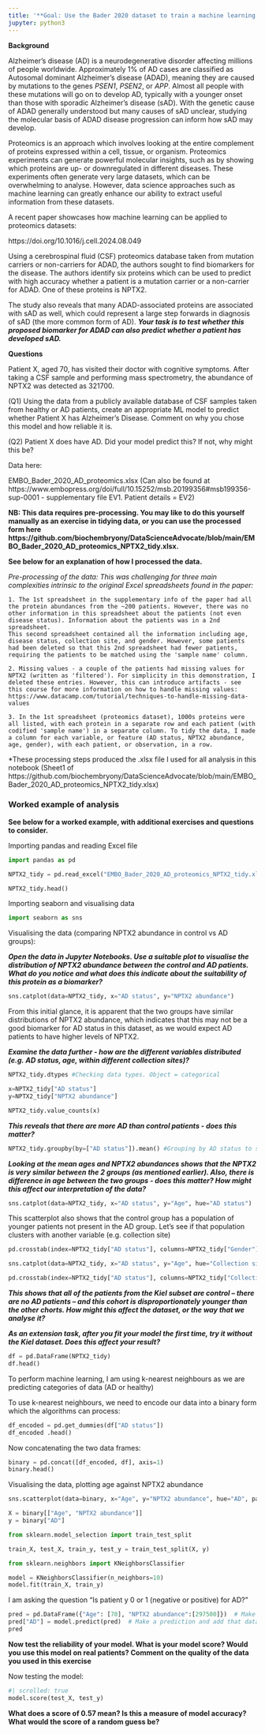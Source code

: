 ```yaml
---
title: '**Goal: Use the Bader 2020 dataset to train a machine learning model which can test whether NPTX2 (identified as AD biomarker in Shen 2024, Cell) can be used to predict whether a patient has AD using CSF samples**'
jupyter: python3
---
```




**Background**

Alzheimer's disease (AD) is a neurodegenerative disorder affecting millions of people worldwide. Approximately 1% of AD cases are classified as Autosomal dominant Alzheimer’s disease (ADAD), meaning they are caused by mutations to the genes *PSEN1*, *PSEN2*, or *APP*. Almost all people with these mutations will go on to develop AD, typically with a younger onset than those with sporadic Alzheimer's disease (sAD). With the genetic cause of ADAD generally understood but many causes of sAD unclear, studying the molecular basis of ADAD disease progression can inform how sAD may develop.
 
Proteomics is an approach which involves looking at the entire complement of proteins expressed within a cell, tissue, or organism. Proteomics experiments can generate powerful molecular insights, such as by showing which proteins are up- or downregulated in different diseases. These experiments often generate very large datasets, which can be overwhelming to analyse. However, data science approaches such as machine learning can greatly enhance our ability to extract useful information from these datasets.
 
A recent paper showcases how machine learning can be applied to proteomics datasets:
 
https://doi.org/10.1016/j.cell.2024.08.049
 
Using a cerebrospinal fluid (CSF) proteomics database taken from mutation carriers or non-carriers for ADAD, the authors sought to find biomarkers for the disease. The authors identify six proteins which can be used to predict with high accuracy whether a patient is a mutation carrier or a non-carrier for ADAD. One of these proteins is NPTX2.
 
The study also reveals that many ADAD-associated proteins are associated with sAD as well, which could represent a large step forwards in diagnosis of sAD (the more common form of AD). **_Your task is to test whether this proposed biomarker for ADAD can also predict whether a patient has developed sAD._**


**Questions**

Patient X, aged 70, has visited their doctor with cognitive symptoms. After taking a CSF sample and performing mass spectrometry, the abundance of NPTX2 was detected as 321700.
 
(Q1) Using the data from a publicly available database of CSF samples taken from healthy or AD patients, create an appropriate ML model to predict whether Patient X has Alzheimer's Disease. Comment on why you chose this model and how reliable it is.
 
(Q2) Patient X does have AD. Did your model predict this? If not, why might this be?
 
Data here:
 
EMBO_Bader_2020_AD_proteomics.xlsx (Can also be found at https://www.embopress.org/doi/full/10.15252/msb.20199356#msb199356-sup-0001 - supplementary file EV1. Patient details = EV2)
 

**NB: This data requires pre-processing. You may like to do this yourself manually as an exercise in tidying data, or you can use the processed form here https://github.com/biochembryony/DataScienceAdvocate/blob/main/EMBO_Bader_2020_AD_proteomics_NPTX2_tidy.xlsx.** 

**See below for an explanation of how I processed the data.**

*Pre-processing of the data: This was challenging for three main complexities intrinsic to the original Excel spreadsheets found in the paper:*

    1. The 1st spreadsheet in the supplementary info of the paper had all the protein abundances from the ~200 patients. However, there was no other information in this spreadsheet about the patients (not even disease status). Information about the patients was in a 2nd spreadsheet. 
    This second spreadsheet contained all the information including age, disease status, collection site, and gender. However, some patients had been deleted so that this 2nd spreadsheet had fewer patients, requiring the patients to be matched using the 'sample name' column.
    
    2. Missing values - a couple of the patients had missing values for NPTX2 (written as 'filtered'). For simplicity in this demonstration, I deleted these entries. However, this can introduce artifacts - see this course for more information on how to handle missing values: https://www.datacamp.com/tutorial/techniques-to-handle-missing-data-values
    
    3. In the 1st spreadsheet (proteomics dataset), 1000s proteins were all listed, with each protein in a separate row and each patient (with codified 'sample name') in a separate column. To tidy the data, I made a column for each variable, or feature (AD status, NPTX2 abundance, age, gender), with each patient, or observation, in a row.

    
*These processing steps produced the .xlsx file I used for all analysis in this notebook (Sheet1 of https://github.com/biochembryony/DataScienceAdvocate/blob/main/EMBO_Bader_2020_AD_proteomics_NPTX2_tidy.xlsx)

### **Worked example of analysis**

**See below for a worked example, with additional exercises and questions to consider.**


Importing pandas and reading Excel file

```python
import pandas as pd
```

```python
NPTX2_tidy = pd.read_excel("EMBO_Bader_2020_AD_proteomics_NPTX2_tidy.xlsx")
```

```python
NPTX2_tidy.head()
```

Importing seaborn and visualising data

```python
import seaborn as sns
```

Visualising the data (comparing NPTX2 abundance in control vs AD groups):

**_Open the data in Jupyter Notebooks. Use a suitable plot to visualise the distribution of NPTX2 abundance between the control and AD patients. What do you notice and what does this indicate about the suitability of this protein as a biomarker?_**

```python
sns.catplot(data=NPTX2_tidy, x="AD status", y="NPTX2 abundance")
```

From this initial glance, it is apparent that the two groups have similar distributions of NPTX2 abundance, which indicates that this may not be a good biomarker for AD status in this dataset, as we would expect AD patients to have higher levels of NPTX2. 

**_Examine the data further - how are the different variables distributed (e.g. AD status, age, within different collection sites)?_**

```python
NPTX2_tidy.dtypes #Checking data types. Object = categorical
```

```python
x=NPTX2_tidy["AD status"]
y=NPTX2_tidy["NPTX2 abundance"]
```

```python
NPTX2_tidy.value_counts(x) 
```

**_This reveals that there are more AD than control patients - does this matter?_**

```python
NPTX2_tidy.groupby(by=["AD status"]).mean() #Grouping by AD status to see how all numerical conditions vary across AD vs control
```

**_Looking at the mean ages and NPTX2 abundances shows that the NPTX2 is very similar between the 2 groups (as mentioned earlier). Also, there is difference in age between the two groups - does this matter? How might this affect our interpretation of the data?_**

```python
sns.catplot(data=NPTX2_tidy, x="AD status", y="Age", hue="AD status")
```

This scatterplot also shows that the control group has a population of younger patients not present in the AD group. Let's see if that population clusters with another variable (e.g. collection site)

```python
pd.crosstab(index=NPTX2_tidy["AD status"], columns=NPTX2_tidy["Gender"]) #The cross-tabulation allows you to look at the frequency distribution of multiple categorical variables, and see how they are related to one another
```

```python
sns.catplot(data=NPTX2_tidy, x="AD status", y="Age", hue="Collection site")
```

```python
pd.crosstab(index=NPTX2_tidy["AD status"], columns=NPTX2_tidy["Collection site"])
```

**_This shows that all of the patients from the Kiel subset are control -- there are no AD patients -- and this cohort is disproportionately younger than the other chorts. How might this affect the dataset, or the way that we analyse it?_**

**_As an extension task, after you fit your model the first time, try it without the Kiel dataset. Does this affect your result?_**

```python
df = pd.DataFrame(NPTX2_tidy)
df.head()
```

To perform machine learning, I am using k-nearest neighbours as we are predicting categories of data (AD or healthy)

To use k-nearest neighbours, we need to encode our data into a binary form which the algorithms can process:

```python
df_encoded = pd.get_dummies(df["AD status"])
df_encoded .head()
```

Now concatenating the two data frames:

```python
binary = pd.concat([df_encoded, df], axis=1)
binary.head()
```

Visualising the data, plotting age against NPTX2 abundance

```python
sns.scatterplot(data=binary, x="Age", y="NPTX2 abundance", hue="AD", palette="Dark2")
```

```python
X = binary[["Age", "NPTX2 abundance"]]
y = binary["AD"]
```

```python
from sklearn.model_selection import train_test_split

train_X, test_X, train_y, test_y = train_test_split(X, y)
```

```python
from sklearn.neighbors import KNeighborsClassifier

model = KNeighborsClassifier(n_neighbors=10)
model.fit(train_X, train_y)
```

I am asking the question "Is patient y 0 or 1 (negative or positive) for AD?"

```python
pred = pd.DataFrame({"Age": [70], "NPTX2 abundance":[297500]})  # Make a new DataFrame containing the X values
pred["AD"] = model.predict(pred)  # Make a prediction and add that data into the table
pred
```

**Now test the reliability of your model. What is your model score? Would you use this model on real patients? Comment on the quality of the data you used in this exercise**

Now testing the model:

```python
#| scrolled: true
model.score(test_X, test_y)
```

**What does a score of 0.57 mean? Is this a measure of model accuracy? What would the score of a random guess be?**

